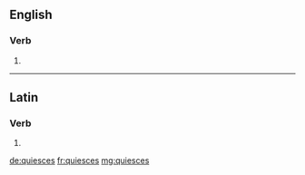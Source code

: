 ==English==

===Verb===
{{head|en}}

# {{en-third-person singular of|quiesce}}

----

==Latin==

===Verb===
{{la-verb-form|quiēscēs}}

# {{conjugation of|quiēscō||2|s|fut|act|ind|lang=la}}

[[de:quiesces]]
[[fr:quiesces]]
[[mg:quiesces]]